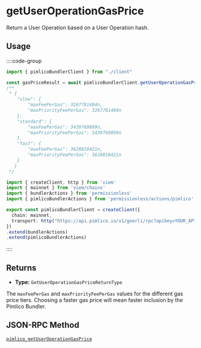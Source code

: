 # getUserOperationGasPrice

Return a User Operation based on a User Operation hash.

## Usage

::::code-group

```ts [example.ts]
import { pimlicoBundlerClient } from "./client"

const gasPriceResult = await pimlicoBundlerClient.getUserOperationGasPrice()
/**
 * {
    "slow": {
        "maxFeePerGas": 3267781404n,
        "maxPriorityFeePerGas": 3267781404n
    },
    "standard": {
        "maxFeePerGas": 3439769899n,
        "maxPriorityFeePerGas": 3439769899n
    },
    "fast": {
        "maxFeePerGas": 3620810421n,
        "maxPriorityFeePerGas": 3620810421n
    }
   }
 */
```

```ts [client.ts]
import { createClient, http } from 'viem'
import { mainnet } from 'viem/chains'
import { bundlerActions } from 'permissionless'
import { pimlicoBundlerActions } from 'permissionless/actions/pimlico'

export const pimlicoBundlerClient = createClient({ 
  chain: mainnet,
  transport: http("https://api.pimlico.io/v1/goerli/rpc?apikey=YOUR_API_KEY_HERE")
})
.extend(bundlerActions)
.extend(pimlicoBundlerActions)
```

::::

## Returns

- **Type:** `GetUserOperationGasPriceReturnType`

The `maxFeePerGas` and `maxPriorityFeePerGas` values for the different gas price tiers. Choosing a faster gas price will mean faster inclusion by the Pimlico Bundler.

## JSON-RPC Method

[`pimlico_getUserOperationGasPrice`](/bundler/reference/endpoints/pimlico_getUserOperationGasPrice)
